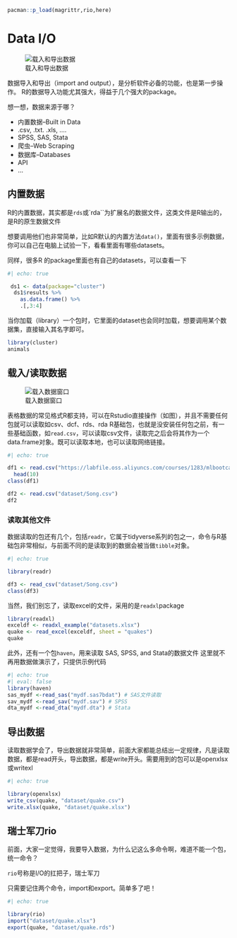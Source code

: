 ```r
pacman::p_load(magrittr,rio,here)
```

# Data I/O

![载入和导出数据](image/04/Import_Export.png)

数据导入和导出（import and output），是分析软件必备的功能，也是第一步操作。 R的数据导入功能尤其强大，得益于几个强大的package。

想一想，数据来源于哪？

-   内置数据--Built in Data
-   .csv, .txt. .xls, ....
-   SPSS, SAS, Stata
-   爬虫--Web Scraping
-   数据库--Databases
-   API
-   ...

## 内置数据

R的内置数据，其实都是`rds`或\`rda\`\`为扩展名的数据文件，这类文件是R输出的，是R的原生数据文件

想要调用他们也非常简单，比如R默认的内置方法`data()`，里面有很多示例数据， 你可以自己在电脑上试验一下，看看里面有哪些datasets。

同样，很多R 的package里面也有自己的datasets，可以查看一下

```r
#| echo: true

 ds1 <- data(package="cluster")   
  ds1$results %>% 
    as.data.frame() %>% 
    .[,3:4]

```

当你加载（library）一个包时，它里面的dataset也会同时加载，想要调用某个数据集，直接输入其名字即可。

```r
library(cluster)
animals
```

## 载入/读取数据

![载入数据窗口](image/04/snapimport.png)

表格数据的常见格式R都支持，可以在Rstudio直接操作（如图），并且不需要任何包就可以读取如csv、dcf、rds、rda R基础包，也就是没安装任何包之前，有一些基础函数，如`read.csv`，可以读取csv文件，读取完之后会将其作为一个data.frame对象。既可以读取本地，也可以读取网络链接。

```r
#| echo: true

df1 <- read.csv("https://labfile.oss.aliyuncs.com/courses/1283/mlbootcamp5_train.csv") %>% 
  head(10)  
class(df1)

df2 <- read.csv("dataset/Song.csv")
df2
```

### 读取其他文件

数据读取的包还有几个，包括`readr`，它属于tidyverse系列的包之一，命令与R基础包非常相似，与前面不同的是读取到的数据会被当做`tibble`对象。

```r
#| echo: true

library(readr)

df3 <- read_csv("dataset/Song.csv")
class(df3)
```

当然，我们别忘了，读取excel的文件，采用的是`readxl`package

```r
library(readxl)
exceldf <- readxl_example("datasets.xlsx") 
quake <- read_excel(exceldf, sheet = "quakes")
quake
```

此外，还有一个包`haven`，用来读取 SAS, SPSS, and Stata的数据文件
这里就不再用数据做演示了，只提供示例代码
```r
#| echo: true
#| eval: false
library(haven)
sas_mydf <-read_sas("mydf.sas7bdat") # SAS文件读取
sav_mydf <-read_sav("mydf.sav") # SPSS
dta_mydf <-read_dta("mydf.dta") # Stata

```

## 导出数据

读取数据学会了，导出数据就非常简单，前面大家都能总结出一定规律，凡是读取数据，都是read开头，导出数据，都是write开头。需要用到的包可以是openxlsx或writexl

```r
#| echo: true

library(openxlsx)
write_csv(quake, "dataset/quake.csv")
write.xlsx(quake, "dataset/quake.xlsx")
```

## 瑞士军刀rio

前面，大家一定觉得，我要导入数据，为什么记这么多命令啊，难道不能一个包，统一命令？

`rio`号称是I/O的扛把子，瑞士军刀

只需要记住两个命令，import和export。简单多了吧！
```r
#| echo: true

library(rio)
import("dataset/quake.xlsx")
export(quake, "dataset/quake.rds")
```

